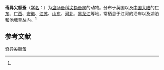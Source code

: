 {{Speciesbox
| name = 奇异尖额蚤
| status = 
| status_system = 
| image = 
| genus = Alona
| species = eximia
| authority = (Kiser, 1948)<ref name='id12371'>{{cite web| url =http://www.bioinfo.cn/db05/BjdwSpecies.php?action=view&id=12371| title =奇异尖额蚤| work =《中国动物物种编目数据库》| publisher =中国科学院微生物研究所| author =中国科学院动物研究所| accessdate =2009-04-28| deadurl =yes| archiveurl =https://web.archive.org/web/20160305075724/http://www.bioinfo.cn/db05/BjdwSpecies.php?action=view&id=12371| archivedate =2016-03-05}}</ref>
}}

'''奇异尖额蚤'''（[[学名|学名]]：{{lang|la|''Alona eximia''}}）为[[盘肠蚤科|盘肠蚤科]][[尖额蚤属|尖额蚤属]]的动物。分布于英国以及[[中国大陆|中国大陆]]的[[广东|广东]]、[[广西|广西]]、[[安徽|安徽]]、[[江苏|江苏]]、[[山东|山东]]、[[河北|河北]]、[[黑龙江|黑龙江]]等地，常栖息于江河的沿岸以及湖泊和池塘草丛内。<ref name='id12371'/>

== 参考文献 ==
{{reflist}}

{{Wikispecies|Alona eximia}}
{{Taxonbar|from=Q10942159}}

[[Category:尖额蚤属|奇异尖额蚤]]


{{节肢动物小作品}}